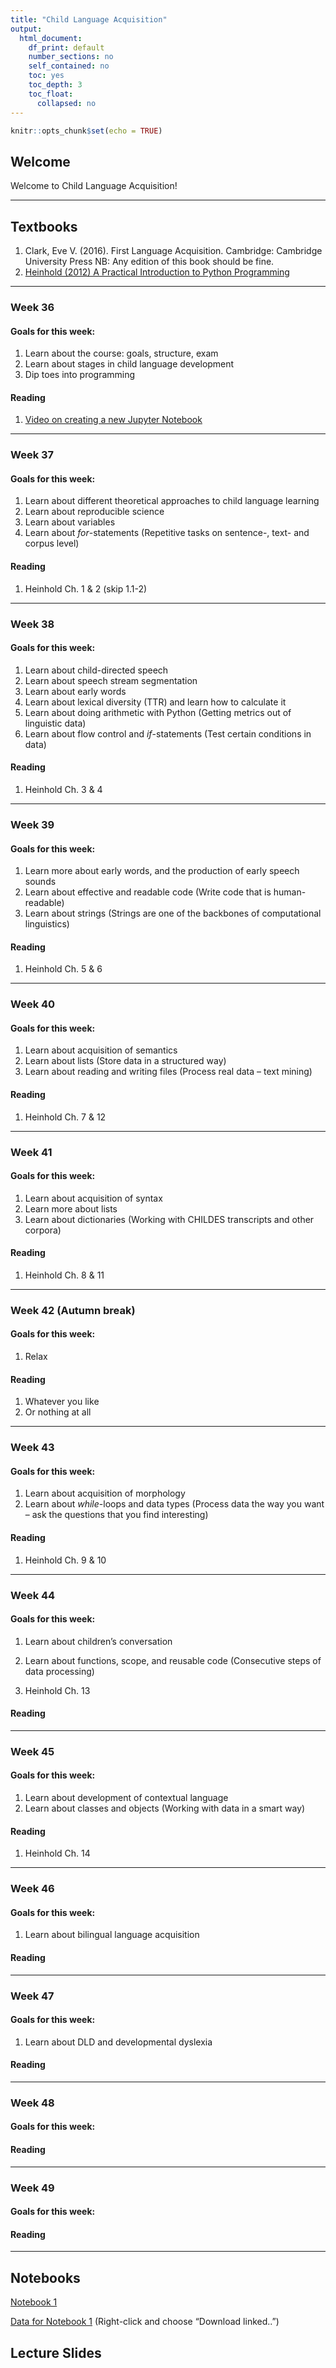 ```yaml
---
title: "Child Language Acquisition"
output: 
  html_document:
    df_print: default
    number_sections: no
    self_contained: no
    toc: yes
    toc_depth: 3
    toc_float:
      collapsed: no
---
```


```r
knitr::opts_chunk$set(echo = TRUE)
```

## Welcome 
Welcome to Child Language Acquisition!

----------------------------------------

## Textbooks
1. Clark, Eve V. (2016). First Language Acquisition. Cambridge: Cambridge University Press NB: Any edition of this book should be fine.
1. [Heinhold (2012) A Practical Introduction to Python Programming](https://www.brianheinold.net/python/A_Practical_Introduction_to_Python_Programming_Heinold.pdf)

----------------------------------------

### Week 36


#### Goals for this week:

1. Learn about the course: goals, structure, exam
1. Learn about stages in child language development
1. Dip toes into programming

#### Reading

1. [Video on creating a new Jupyter Notebook](https://www.youtube.com/watch?v=-MyjG00la2k)

----------------------------------------

### Week 37
#### Goals for this week:

1. Learn about different theoretical approaches to child language learning
1. Learn about reproducible science
1. Learn about variables
1. Learn about *for*-statements (Repetitive tasks on sentence-, text- and corpus level)

#### Reading


1. Heinhold Ch. 1 & 2 (skip 1.1-2)

----------------------------------------

### Week 38
#### Goals for this week:

1. Learn about child-directed speech
1. Learn about speech stream segmentation
1. Learn about early words
1. Learn about lexical diversity (TTR) and learn how to calculate it
1. Learn about doing arithmetic with Python (Getting metrics out of linguistic data)
1. Learn about flow control and *if*-statements (Test certain conditions in data)

#### Reading

1. Heinhold Ch. 3 & 4

----------------------------------------

### Week 39
#### Goals for this week:

1. Learn more about early words, and the production of early speech sounds
1. Learn about effective and readable code (Write code that is human-readable)
1. Learn about strings (Strings are one of the backbones of computational linguistics)

#### Reading

1. Heinhold Ch. 5 & 6

----------------------------------------

### Week 40
#### Goals for this week:

1. Learn about acquisition of semantics
1. Learn about lists (Store data in a structured way)
1. Learn about reading and writing files (Process real data – text mining)

#### Reading

1. Heinhold Ch. 7 & 12

----------------------------------------

### Week 41
#### Goals for this week:

1. Learn about acquisition of syntax
1. Learn more about lists
1. Learn about dictionaries (Working with CHILDES transcripts and other corpora)

#### Reading

1. Heinhold Ch. 8 & 11

----------------------------------------

### Week 42 (Autumn break)
#### Goals for this week:

1. Relax

#### Reading

1. Whatever you like
1. Or nothing at all


----------------------------------------

### Week 43
#### Goals for this week:

1. Learn about acquisition of morphology
1. Learn about *while*-loops and data types (Process data the way you want – ask the questions that you find interesting)

#### Reading

1. Heinhold Ch. 9 & 10

----------------------------------------

### Week 44
#### Goals for this week:

1. Learn about children’s conversation
1. Learn about functions, scope, and reusable code (Consecutive steps of data processing)

1. Heinhold Ch. 13

#### Reading

----------------------------------------

### Week 45
#### Goals for this week:

1. Learn about development of contextual language
1. Learn about classes and objects (Working with data in a smart way)

#### Reading

1. Heinhold Ch. 14

----------------------------------------

### Week 46
#### Goals for this week:

1. Learn about bilingual language acquisition 

#### Reading

----------------------------------------

### Week 47
#### Goals for this week:

1. Learn about DLD and developmental dyslexia

#### Reading

----------------------------------------

### Week 48
#### Goals for this week:


#### Reading

----------------------------------------

### Week 49
#### Goals for this week:


#### Reading

----------------------------------------

## Notebooks

[Notebook 1](https://ethanweed.github.io/CLA_2019/Coding/Friday Exercises/Notebooks/IF statements-for-counting-words.html)  

[Data for Notebook 1](https://raw.githubusercontent.com/ethanweed/CLA_2019/master/Coding/Friday%20Exercises/Data/Adam_mot_words_list.txt) (Right-click and choose "Download linked..")



## Lecture Slides
